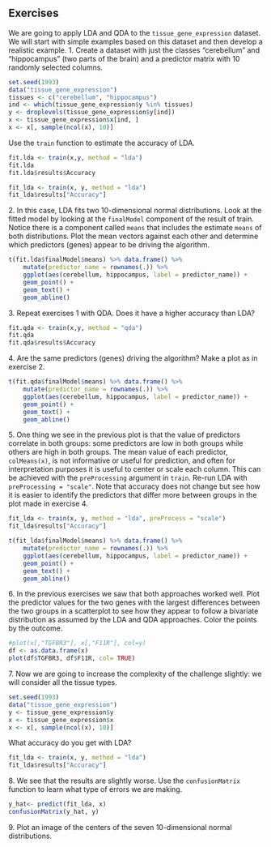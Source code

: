 ## Exercises 
We are going to apply LDA and QDA to the `tissue_gene_expression` dataset. We will start with simple examples based on this dataset and then develop a realistic example. 
1\. Create a dataset with just the classes "cerebellum" and "hippocampus" (two parts of the brain) and a predictor matrix with 10 randomly selected columns. 
```{r, eval=FALSE} 
set.seed(1993) 
data("tissue_gene_expression") 
tissues <- c("cerebellum", "hippocampus") 
ind <- which(tissue_gene_expression$y %in% tissues) 
y <- droplevels(tissue_gene_expression$y[ind]) 
x <- tissue_gene_expression$x[ind, ] 
x <- x[, sample(ncol(x), 10)] 
```


Use the `train` function to estimate the accuracy of LDA. 
```{r}
fit.lda <- train(x,y, method = "lda")
fit.lda
fit.lda$results$Accuracy
```
```{r}
fit_lda <- train(x, y, method = "lda")
fit_lda$results["Accuracy"]
```
2\.  In this case, LDA fits two 10-dimensional normal distributions. Look at the fitted model by looking at the `finalModel` component of the result of train. Notice there is a component called `means` that includes the estimate `means` of both distributions. Plot the mean vectors against each other and determine which predictors (genes) appear to be driving the algorithm.
```{r}
t(fit.lda$finalModel$means) %>% data.frame() %>%
    mutate(predictor_name = rownames(.)) %>%
    ggplot(aes(cerebellum, hippocampus, label = predictor_name)) +
    geom_point() +
    geom_text() +
    geom_abline()
```

3\. Repeat exercises 1 with QDA. Does it have a higher accuracy than LDA? 
```{r}
fit.qda <- train(x,y, method = "qda")
fit.qda
fit.qda$results$Accuracy
```

4\. Are the same predictors (genes) driving the algorithm? Make a plot as in exercise 2. 

```{r}
t(fit.qda$finalModel$means) %>% data.frame() %>%
    mutate(predictor_name = rownames(.)) %>%
    ggplot(aes(cerebellum, hippocampus, label = predictor_name)) +
    geom_point() +
    geom_text() +
    geom_abline()
```
5\. One thing we see in the previous plot is that the value of predictors correlate in both groups: some predictors are low in both groups while others are high in both groups. The mean value of each predictor, `colMeans(x)`, is not informative or useful for prediction, and often for interpretation purposes it is useful to center or scale each column. This can be achieved with the `preProcessing` argument in `train`. Re-run LDA with `preProcessing = "scale"`. Note that accuracy does not change but see how it is easier to identify the predictors that differ more between groups in the plot made in exercise 4. 
```{r}
fit_lda <- train(x, y, method = "lda", preProcess = "scale")
fit_lda$results["Accuracy"]

t(fit_lda$finalModel$means) %>% data.frame() %>%
    mutate(predictor_name = rownames(.)) %>%
    ggplot(aes(cerebellum, hippocampus, label = predictor_name)) +
    geom_point() +
    geom_text() +
    geom_abline()
```
6\. In the previous exercises we saw that both approaches worked well. Plot the predictor values for the two genes with the largest differences between the two groups in a scatterplot to see how they appear to follow a bivariate distribution as assumed by the LDA and QDA approaches. Color the points by the outcome. 
```{r}
#plot(x[,"TGFBR3"], x[,"F11R"], col=y)
df <- as.data.frame(x)
plot(df$TGFBR3, df$F11R, col= TRUE)
```

7\. Now we are going to increase the complexity of the challenge slightly: we will consider all the tissue types. 
```{r, eval=FALSE} 
set.seed(1993) 
data("tissue_gene_expression") 
y <- tissue_gene_expression$y 
x <- tissue_gene_expression$x 
x <- x[, sample(ncol(x), 10)] 
``` 
What accuracy do you get with LDA? 
```{r}
fit_lda <- train(x, y, method = "lda")
fit_lda$results["Accuracy"]
```
8\. We see that the results are slightly worse. Use the `confusionMatrix` function to learn what type of errors we are making. 
```{r}
y_hat<- predict(fit_lda, x)
confusionMatrix(y_hat, y)
```
9\. Plot an image of the centers of the seven 10-dimensional normal distributions. 

 

